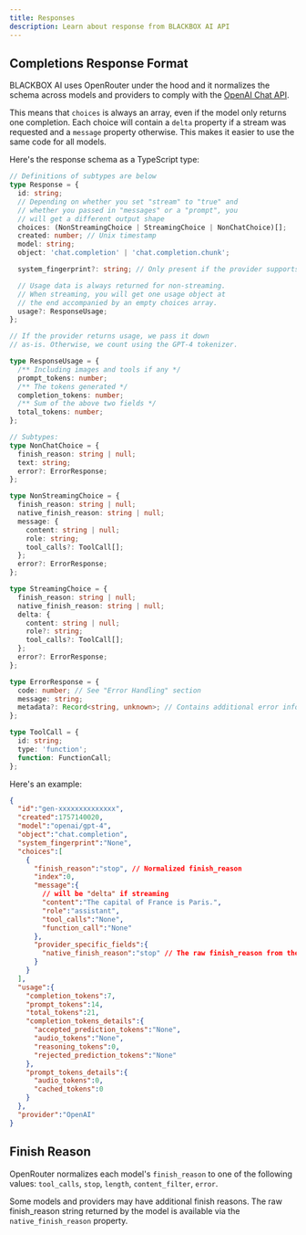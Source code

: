 ```yaml
---
title: Responses
description: Learn about response from BLACKBOX AI API
---
```


## Completions Response Format

BLACKBOX AI uses OpenRouter under the hood and it normalizes the schema across models and providers to comply with the [OpenAI Chat API](https://platform.openai.com/docs/api-reference/chat).

This means that `choices` is always an array, even if the model only returns one completion. Each choice will contain a `delta` property if a stream was requested and a `message` property otherwise. This makes it easier to use the same code for all models.

Here's the response schema as a TypeScript type:

```typescript TypeScript
// Definitions of subtypes are below
type Response = {
  id: string;
  // Depending on whether you set "stream" to "true" and
  // whether you passed in "messages" or a "prompt", you
  // will get a different output shape
  choices: (NonStreamingChoice | StreamingChoice | NonChatChoice)[];
  created: number; // Unix timestamp
  model: string;
  object: 'chat.completion' | 'chat.completion.chunk';

  system_fingerprint?: string; // Only present if the provider supports it

  // Usage data is always returned for non-streaming.
  // When streaming, you will get one usage object at
  // the end accompanied by an empty choices array.
  usage?: ResponseUsage;
};
```

```typescript
// If the provider returns usage, we pass it down
// as-is. Otherwise, we count using the GPT-4 tokenizer.

type ResponseUsage = {
  /** Including images and tools if any */
  prompt_tokens: number;
  /** The tokens generated */
  completion_tokens: number;
  /** Sum of the above two fields */
  total_tokens: number;
};
```

```typescript
// Subtypes:
type NonChatChoice = {
  finish_reason: string | null;
  text: string;
  error?: ErrorResponse;
};

type NonStreamingChoice = {
  finish_reason: string | null;
  native_finish_reason: string | null;
  message: {
    content: string | null;
    role: string;
    tool_calls?: ToolCall[];
  };
  error?: ErrorResponse;
};

type StreamingChoice = {
  finish_reason: string | null;
  native_finish_reason: string | null;
  delta: {
    content: string | null;
    role?: string;
    tool_calls?: ToolCall[];
  };
  error?: ErrorResponse;
};

type ErrorResponse = {
  code: number; // See "Error Handling" section
  message: string;
  metadata?: Record<string, unknown>; // Contains additional error information such as provider details, the raw error message, etc.
};

type ToolCall = {
  id: string;
  type: 'function';
  function: FunctionCall;
};
```

Here's an example:

```json
{
  "id":"gen-xxxxxxxxxxxxxx",
  "created":1757140020,
  "model":"openai/gpt-4",
  "object":"chat.completion",
  "system_fingerprint":"None",
  "choices":[
    {
      "finish_reason":"stop", // Normalized finish_reason
      "index":0,
      "message":{
        // will be "delta" if streaming
        "content":"The capital of France is Paris.",
        "role":"assistant",
        "tool_calls":"None",
        "function_call":"None"
      },
      "provider_specific_fields":{
        "native_finish_reason":"stop" // The raw finish_reason from the provider
      }
    }
  ],
  "usage":{
    "completion_tokens":7,
    "prompt_tokens":14,
    "total_tokens":21,
    "completion_tokens_details":{
      "accepted_prediction_tokens":"None",
      "audio_tokens":"None",
      "reasoning_tokens":0,
      "rejected_prediction_tokens":"None"
    },
    "prompt_tokens_details":{
      "audio_tokens":0,
      "cached_tokens":0
    }
  },
  "provider":"OpenAI"
}
```

## Finish Reason

OpenRouter normalizes each model's `finish_reason` to one of the following values: `tool_calls`, `stop`, `length`, `content_filter`, `error`.

Some models and providers may have additional finish reasons. The raw finish_reason string returned by the model is available via the `native_finish_reason` property.

